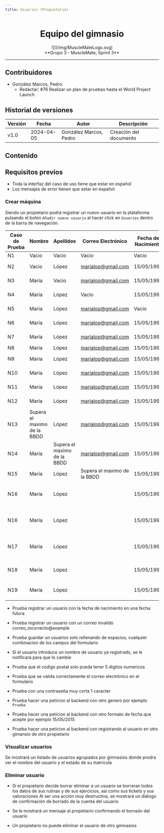 ```yaml
---
title: Usuarios (Propietario)
---
```


<center>
  <h1>Equipo del gimnasio</h1>
</center>

<center>![](/img/MuscleMateLogo.svg)</center>

<center>**Grupo 3 - MuscleMate; Sprint 3**</center>

---

## Contribuidores

- González Marcos, Pedro:
  - Redactar; #76 Realizar un plan de pruebas hasta el World Project Launch

## Historial de versiones

| Versión | Fecha      | Autor                  | Descripción            |
| ------- | ---------- | ---------------------- | ---------------------- |
| v1.0    | 2024-04-05 | González Marcos, Pedro | Creación del documento |

## Contenido

## Requisitos previos

- Toda la interfaz del caso de uso tiene que estar en español
- Los mensajes de error tienen que estar en español

### Crear máquina

Siendo un propietario podrá registrar un nuevo usuario en la plataforma pulsando
el botón `Añadir nuevo usuario` al hacer click en `Usuarios` dentro de la barra
de navegación.

| Caso de Prueba | Nombre                      | Apellidos                   | Correo Electrónico          | Fecha de Nacimiento | Género | Número de Teléfono | Dirección                   | Ciudad                      | Código Postal | Nombre de Usuario           | Contraseña                  |
| -------------- | --------------------------- | --------------------------- | --------------------------- | ------------------- | ------ | ------------------ | --------------------------- | --------------------------- | ------------- | --------------------------- | --------------------------- |
| N1             | Vacio                       | Vacio                       | Vacio                       | Vacio               | Vacio  | Vacio              | Vacio                       | Vacio                       | Vacio         | Vacio                       | Vacio                       |
| N2             | Vacio                       | López                       | marialop@gmail.com          | 15/05/1995          | Mujer  | 123456789          | Calle 123, #45              | Barcelona                   | 08001         | maria_lopez123              | contraseña123               |
| N3             | María                       | Vacio                       | marialop@gmail.com          | 15/05/1995          | Mujer  | 123456789          | Calle 123, #45              | Barcelona                   | 08001         | maria_lopez123              | contraseña123               |
| N4             | María                       | López                       | Vacio                       | 15/05/1995          | Mujer  | 123456789          | Calle 123, #45              | Barcelona                   | 08001         | maria_lopez123              | contraseña123               |
| N5             | María                       | López                       | marialop@gmail.com          | Vacio               | Mujer  | 123456789          | Calle 123, #45              | Barcelona                   | 08001         | maria_lopez123              | contraseña123               |
| N6             | María                       | López                       | marialop@gmail.com          | 15/05/1995          | Vacio  | 123456789          | Calle 123, #45              | Barcelona                   | 08001         | maria_lopez123              | contraseña123               |
| N7             | María                       | López                       | marialop@gmail.com          | 15/05/1995          | Mujer  | Vacio              | Calle 123, #45              | Barcelona                   | 08001         | maria_lopez123              | contraseña123               |
| N8             | María                       | López                       | marialop@gmail.com          | 15/05/1995          | Mujer  | 123456789          | Vacio                       | Barcelona                   | 08001         | maria_lopez123              | contraseña123               |
| N9             | María                       | López                       | marialop@gmail.com          | 15/05/1995          | Mujer  | 123456789          | Calle 123, #45              | Vacio                       | 08001         | maria_lopez123              | contraseña123               |
| N10            | María                       | López                       | marialop@gmail.com          | 15/05/1995          | Mujer  | 123456789          | Calle 123, #45              | Barcelona                   | Vacio         | maria_lopez123              | contraseña123               |
| N11            | María                       | López                       | marialop@gmail.com          | 15/05/1995          | Mujer  | 123456789          | Calle 123, #45              | Barcelona                   | 08001         | Vacio                       | contraseña123               |
| N12            | María                       | López                       | marialop@gmail.com          | 15/05/1995          | Mujer  | 123456789          | Calle 123, #45              | Barcelona                   | 08001         | maria_lopez123              | Vacio                       |
| N13            | Supera el maximo de la BBDD | López                       | marialop@gmail.com          | 15/05/1995          | Mujer  | 123456789          | Calle 123, #45              | Barcelona                   | 08001         | maria_lopez123              | contraseña123               |
| N14            | María                       | Supera el maximo de la BBDD | marialop@gmail.com          | 15/05/1995          | Mujer  | 123456789          | Calle 123, #45              | Barcelona                   | 08001         | maria_lopez123              | contraseña123               |
| N15            | María                       | López                       | Supera el maximo de la BBDD | 15/05/1995          | Mujer  | 123456789          | Calle 123, #45              | Barcelona                   | 08001         | maria_lopez123              | contraseña123               |
| N16            | María                       | López                       |                             | 15/05/1995          | Mujer  | 123456789          | Supera el maximo de la BBDD | Barcelona                   | 08001         | maria_lopez123              | contraseña123               |
| N16            | María                       | López                       |                             | 15/05/1995          | Mujer  | 123456789          | Supera el maximo de la BBDD | Barcelona                   | 08001         | maria_lopez123              | contraseña123               |
| N17            | María                       | López                       |                             | 15/05/1995          | Mujer  | 123456789          | Calle 123, #45              | Supera el maximo de la BBDD | 08001         | maria_lopez123              | contraseña123               |
| N18            | María                       | López                       |                             | 15/05/1995          | Mujer  | 123456789          | Calle 123, #45              | Barcelona                   | 08001         | Supera el maximo de la BBDD | contraseña123               |
| N19            | María                       | López                       |                             | 15/05/1995          | Mujer  | 123456789          | Calle 123, #45              | Barcelona                   | 08001         | maria_lopez123              | Supera el maximo de la BBDD |

- Prueba registrar un usuario con la fecha de nacimiento en una fecha futura
- Prueba registrar un usuario con un correo invalido correo_incorrecto@example
- Prueba guardar un usuarios solo rellenando de espacios, cualquier combinacion de los campos del formulario
- Si el usuario introduce un nombre de usuario ya registrado, se le notificará para que lo cambie
- Prueba que el codigo postal solo pueda tener 5 digitos numericos
- Prueba que se valida correctamente el correo electrónico en el formulario
- Prueba con una contraseña muy corta 1 caracter

- Prueba hacer una peticion al backend con otro genero por ejemplo `Prueba`
- Prueba hacer una peticion al backend con otro formato de fecha que acepte por ejemplo 15/05/2015
- Prueba hacer una peticion al backend con registrando al usuario en otro gimansio de otro propietario

### Visualizar usuarios

Se mostrará un listado de usuarios agrupados por gimnasios
donde prodra ver el nombre del usuario y el estado de su matricula

### Eliminar usuario

- Si el propietario decide borrar eliminar a un usuario se borraran todos los datos
  de sus rutinas y de sus ejercicios, asi como sus tickets y sus valoraciones
  Al ser una acción muy destructiva, se mostrará un diálogo de confirmación de
  borrado de la cuenta del usuario.

- Se le mostrará un mensaje al propietario confirmando el borrado del usuario

- Un propietario no puede eliminar el usuario de otro gimnasios
